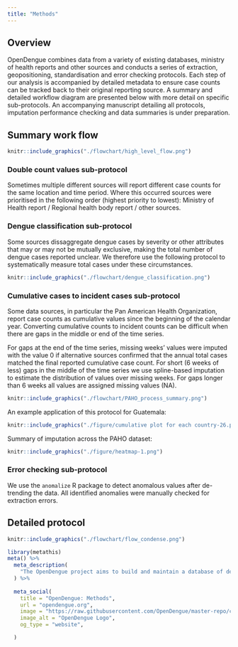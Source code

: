 ```yaml
---
title: "Methods"
---
```


## Overview
OpenDengue combines data from a variety of existing databases, ministry of health reports and other sources and conducts a series of extraction, geopositioning, standardisation and error checking protocols. Each step of our analysis is accompanied by detailed metadata to ensure case counts can be tracked back to their original reporting source. A summary and detailed workflow diagram are presented below with more detail on specific sub-protocols. An accompanying manuscript detailing all protocols, imputation performance checking and data summaries is under preparation.

## Summary work flow
```r

knitr::include_graphics("./flowchart/high_level_flow.png")


```

### Double count values sub-protocol
Sometimes multiple different sources will report different case counts for the same location and time period. Where this occurred sources were prioritised in the following order (highest priority to lowest): Ministry of Health report / Regional health body report / other sources.

### Dengue classification sub-protocol
Some sources dissaggregate dengue cases by severity or other attributes that may or may not be mutually exclusive, making the total number of dengue cases reported unclear. We therefore use the following protocol to systematically measure total cases under these circumstances.

```r
knitr::include_graphics("./flowchart/dengue_classification.png")

```

### Cumulative cases to incident cases sub-protocol
Some data sources, in particular the Pan American Health Organization, report case counts as cumulative values since the beginning of the calendar year. Converting cumulative counts to incident counts can be difficult when there are gaps in the middle or end of the time series.

For gaps at the end of the time series, missing weeks' values were imputed with the value 0 if alternative sources confirmed that the annual total cases matched the final reported cumulative case count. For short (6 weeks of less) gaps in the middle of the time series we use spline-based imputation to estimate the distribution of values over missing weeks. For gaps longer than 6 weeks all values are assigned missing values (NA).

```r
knitr::include_graphics("./flowchart/PAHO_process_summary.png")
```

An example application of this protocol for Guatemala:

```r
knitr::include_graphics("./figure/cumulative plot for each country-26.png")
```
Summary of imputation across the PAHO dataset:

```r
knitr::include_graphics("./figure/heatmap-1.png")
```

### Error checking sub-protocol
We use the `anomalize` R package to detect anomalous values after de-trending the data. All identified anomalies were manually checked for extraction errors.

## Detailed protocol
```r
knitr::include_graphics("./flowchart/flow_condense.png")

```


```r
library(metathis)
meta() %>%
  meta_description(
    "The OpenDengue project aims to build and maintain a database of dengue case counts for every dengue-affected country worldwide since 1990. We collate data from a range of publicly available sources including ministry of health websites, peer-reviewed publications and other disease databases."
  ) %>% 
  
  meta_social(
    title = "OpenDengue: Methods",
    url = "opendengue.org",
    image = "https://raw.githubusercontent.com/OpenDengue/master-repo/c679d73e51ad0b0fd3d1bfb66f5eaa6e52b26e1a/docs/logo/thumbnail.png",
    image_alt = "OpenDengue Logo",
    og_type = "website",

  )
```